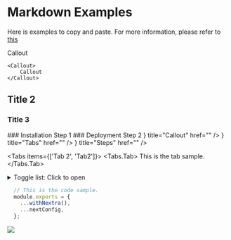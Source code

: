 

# Markdown Examples
Here is examples to copy and paste.
For more information, please refer to [this](https://nextra.site/docs/guide)

<Callout>
    Callout
</Callout>

```mdx copy
<Callout>
    Callout
</Callout>
```



## Title 2
### Title 3

<Steps>
    ### Installation
    Step 1
    ### Deployment
    Step 2
</Steps>

<Cards>
  <Card icon={<IoWarningOutline size="26"/>} title="Callout" href="" />
  <Card icon={<HiOutlineRectangleStack size="26"/>} title="Tabs" href="" />
  <Card icon={<PiNumberCircleOneFill size="26"/>} title="Steps" href="" />
</Cards>

<Tabs items={['Tab 2', 'Tab2']}>
  <Tabs.Tab> This is the tab sample.</Tabs.Tab>
</Tabs>

<details>
<summary>Toggle list: Click to open</summary>
Long contents
</details>

```js filename="next.config.js" {1-2, 4} copy
  // This is the code sample.
  module.exports = {
    ...withNextra(),
    ...nextConfig,
  };
```

![](/pagesurl.png)
